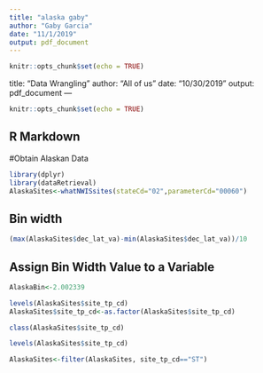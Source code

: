 ```yaml
---
title: "alaska gaby"
author: "Gaby Garcia"
date: "11/1/2019"
output: pdf_document
---
```


```r
knitr::opts_chunk$set(echo = TRUE)
```

title: "Data Wrangling"
author: "All of us"
date: "10/30/2019"
output: pdf_document
---

```r
knitr::opts_chunk$set(echo = TRUE)
```

## R Markdown

#Obtain Alaskan Data
```r
library(dplyr)
library(dataRetrieval)
AlaskaSites<-whatNWISsites(stateCd="02",parameterCd="00060")
```


## Bin width
```r
(max(AlaskaSites$dec_lat_va)-min(AlaskaSites$dec_lat_va))/10
```

## Assign Bin Width Value to a Variable
```r
AlaskaBin<-2.002339
```

```r
levels(AlaskaSites$site_tp_cd)
AlaskaSites$site_tp_cd<-as.factor(AlaskaSites$site_tp_cd)
```

```r
class(AlaskaSites$site_tp_cd)

```

```r
levels(AlaskaSites$site_tp_cd)
```


```r
AlaskaSites<-filter(AlaskaSites, site_tp_cd=="ST")
```




